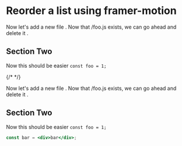 
# Reorder a list using framer-motion

Now let's add a new file <FileAction action="add" path="/foo.js" />.
Now that <InlineCode>/foo.js</InlineCode> exists, we can go ahead and
delete it <FileAction action="delete" path="/foo.js" />.

## Section Two

Now this should be easier `const foo = 1;`

{/* <CodeBlock code="const foo = 1;" path="/App.js" /> */}

Now let's add a new file <FileAction action="add" path="/foo.js" />.
Now that <InlineCode>/foo.js</InlineCode> exists, we can go ahead and
delete it <FileAction action="delete" path="/foo.js" />.

## Section Two

Now this should be easier `const foo = 1;`

```jsx path="/App.js"
const bar = <div>bar</div>;
```
